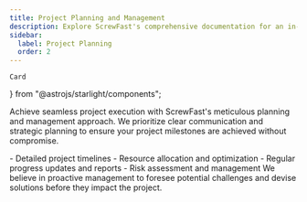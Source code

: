 ---
title: Project Planning and Management
description: Explore ScrewFast's comprehensive documentation for an in-depth look at our premium tools and construction services. 
sidebar:
  label: Project Planning
  order: 2
---

    Card
} from "@astrojs/starlight/components";

Achieve seamless project execution with ScrewFast's meticulous planning and management approach. We prioritize clear communication and strategic planning to ensure your project milestones are achieved without compromise.

<Card title="Our planning and management services include:" icon="seti:notebook">
    - Detailed project timelines
    - Resource allocation and optimization
    - Regular progress updates and reports
    - Risk assessment and management
</Card>
We believe in proactive management to foresee potential challenges and devise solutions before they impact the project.